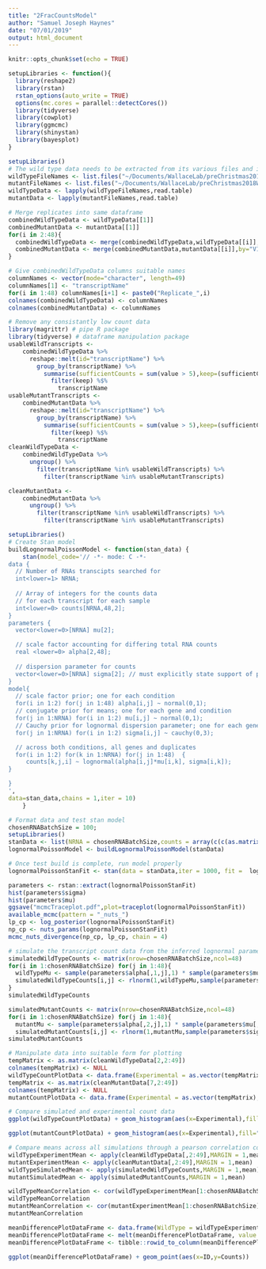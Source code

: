 ```yaml
---
title: "2FracCountsModel"
author: "Samuel Joseph Haynes"
date: "07/01/2019"
output: html_document
---
```


```r
knitr::opts_chunk$set(echo = TRUE)
```

```r
setupLibraries <- function(){
  library(reshape2)
  library(rstan)
  rstan_options(auto_write = TRUE)
  options(mc.cores = parallel::detectCores())
  library(tidyverse)
  library(cowplot)
  library(ggmcmc)
  library(shinystan)
  library(bayesplot)
}
```

```r
setupLibraries()
# The wild type data needs to be extracted from its various files and imported into a R variable
wildTypeFileNames <- list.files("~/Documents/WallaceLab/preChristmas2018Work/code/RNAFracQuant/intoTheWild/notebook/schurchDataSet/wildType", full.names=TRUE)
mutantFileNames <- list.files("~/Documents/WallaceLab/preChristmas2018Work/code/RNAFracQuant/intoTheWild/notebook/schurchDataSet/snf2Mutant", full.names=TRUE)
wildTypeData <- lapply(wildTypeFileNames,read.table)
mutantData <- lapply(mutantFileNames,read.table)
```

```r
# Merge replicates into same dataframe
combinedWildTypeData <- wildTypeData[[1]]
combinedMutantData <- mutantData[[1]]
for(i in 2:48){
  combinedWildTypeData <- merge(combinedWildTypeData,wildTypeData[[i]],by="V1") # replicates are merged horizontally by introducing new columns
  combinedMutantData <- merge(combinedMutantData,mutantData[[i]],by="V1")
}
```

```r
# Give combinedWildTypeData columns suitable names
columnNames <- vector(mode="character", length=49)
columnNames[1] <- "transcriptName" 
for(i in 1:48) columnNames[i+1] <- paste0("Replicate_",i)
colnames(combinedWildTypeData) <- columnNames
colnames(combinedMutantData) <- columnNames
```

```r
# Remove any consistantly low count data
library(magrittr) # pipe R package
library(tidyverse) # dataframe manipulation package
usableWildTranscripts <- 
    combinedWildTypeData %>%
      reshape::melt(id="transcriptName") %>%
        group_by(transcriptName) %>%
          summarise(sufficientCounts = sum(value > 5),keep=(sufficientCounts==48)) %>%
            filter(keep) %$%
              transcriptName
usableMutantTranscripts <- 
    combinedMutantData %>%
      reshape::melt(id="transcriptName") %>%
        group_by(transcriptName) %>%
          summarise(sufficientCounts = sum(value > 5),keep=(sufficientCounts==48)) %>%
            filter(keep) %$%
              transcriptName
cleanWildTypeData <- 
    combinedWildTypeData %>%
      ungroup() %>%
        filter(transcriptName %in% usableWildTranscripts) %>%
          filter(transcriptName %in% usableMutantTranscripts)

cleanMutantData <- 
    combinedMutantData %>%
      ungroup() %>%
        filter(transcriptName %in% usableWildTranscripts) %>%
          filter(transcriptName %in% usableMutantTranscripts)
```

```r
setupLibraries()
# Create Stan model
buildLognormalPoissonModel <- function(stan_data) {
    stan(model_code='// -*- mode: C -*-
data {
  // Number of RNAs transcipts searched for
  int<lower=1> NRNA;     
  
  // Array of integers for the counts data
  // for each transcript for each sample
  int<lower=0> counts[NRNA,48,2];
}
parameters {
  vector<lower=0>[NRNA] mu[2];

  // scale factor accounting for differing total RNA counts
  real <lower=0> alpha[2,48];
  
  // dispersion parameter for counts
  vector<lower=0>[NRNA] sigma[2]; // must explicitly state support of priors, i.e. upper and lower bounds, otherwise samplier does not act as expected!!!
}
model{
  // scale factor prior; one for each condition
  for(i in 1:2) for(j in 1:48) alpha[i,j] ~ normal(0,1);
  // conjugate prior for means; one for each gene and condition
  for(j in 1:NRNA) for(i in 1:2) mu[i,j] ~ normal(0,1);
  // Cauchy prior for lognormal dispersion parameter; one for each gene and condition
  for(j in 1:NRNA) for(i in 1:2) sigma[i,j] ~ cauchy(0,3);

  // across both conditions, all genes and duplicates
  for(i in 1:2) for(k in 1:NRNA) for(j in 1:48)  {
     counts[k,j,i] ~ lognormal(alpha[i,j]*mu[i,k], sigma[i,k]);
}

}
',
data=stan_data,chains = 1,iter = 10)
    }
```

```r
# Format data and test stan model
chosenRNABatchSize = 100;
setupLibraries()
stanData <- list(NRNA = chosenRNABatchSize,counts = array(c(c(as.matrix(cleanWildTypeData[1:chosenRNABatchSize,2:49])),c(as.matrix(cleanMutantData[1:chosenRNABatchSize,2:49]))), dim = c(chosenRNABatchSize,48,2))) # Strange manipulation to merge multi-matrix count data into a single array
lognormalPoissonModel <- buildLognormalPoissonModel(stanData)
```

```r
# Once test build is complete, run model properly
lognormalPoissonStanFit <- stan(data = stanData,iter = 1000, fit =  lognormalPoissonModel, chains = 4)
```

```r
parameters <- rstan::extract(lognormalPoissonStanFit)
hist(parameters$sigma)
hist(parameters$mu)
ggsave("mcmcTraceplot.pdf",plot=traceplot(lognormalPoissonStanFit))
available_mcmc(pattern = "_nuts_")
lp_cp <- log_posterior(lognormalPoissonStanFit)
np_cp <- nuts_params(lognormalPoissonStanFit)
mcmc_nuts_divergence(np_cp, lp_cp, chain = 4)
```

```r
# simulate the transcript count data from the inferred lognormal parameters
simulatedWildTypeCounts <- matrix(nrow=chosenRNABatchSize,ncol=48)
for(i in 1:chosenRNABatchSize) for(j in 1:48){
  wildTypeMu <- sample(parameters$alpha[,1,j],1) * sample(parameters$mu[,1,i],1)
  simulatedWildTypeCounts[i,j] <- rlnorm(1,wildTypeMu,sample(parameters$sigma[,1,i],1,replace=TRUE))
}
simulatedWildTypeCounts

simulatedMutantCounts <- matrix(nrow=chosenRNABatchSize,ncol=48)
for(i in 1:chosenRNABatchSize) for(j in 1:48){
  mutantMu <- sample(parameters$alpha[,2,j],1) * sample(parameters$mu[,2,i],1)
  simulatedMutantCounts[i,j] <- rlnorm(1,mutantMu,sample(parameters$sigma[,2,i],1,replace=TRUE))}
simulatedMutantCounts

# Manipulate data into suitable form for plotting
tempMatrix <- as.matrix(cleanWildTypeData[2,2:49])
colnames(tempMatrix) <- NULL
wildTypeCountPlotData <- data.frame(Experimental = as.vector(tempMatrix), Simulated = simulatedWildTypeCounts[2,])
tempMatrix <- as.matrix(cleanMutantData[7,2:49])
colnames(tempMatrix) <- NULL
mutantCountPlotData <- data.frame(Experimental = as.vector(tempMatrix), Simulated = simulatedMutantCounts[7,])

# Compare simulated and experimental count data
ggplot(wildTypeCountPlotData) + geom_histogram(aes(x=Experimental),fill="darkgreen",alpha = 0.5) + geom_histogram(aes(x=Simulated),fill="darkblue",alpha = 0.5) + geom_vline(aes(xintercept=mean(Simulated)), color="blue", linetype="dashed", size=1) + geom_vline(aes(xintercept=mean(Experimental)), color="green", linetype="dashed", size=1) + geom_vline(aes(xintercept=mean(Simulated)), color="blue", linetype="dashed", size=1)

ggplot(mutantCountPlotData) + geom_histogram(aes(x=Experimental),fill="darkgreen",alpha = 0.5) + geom_histogram(aes(x=Simulated),fill="darkblue",alpha = 0.5) + geom_vline(aes(xintercept=mean(Experimental)), color="green", linetype="dashed", size=1) + geom_vline(aes(xintercept=mean(Simulated)), color="blue", linetype="dashed", size=1)

# Compare means across all simulations through a pearson correlation coefficient and mean plot
wildTypeExperimentMean <- apply(cleanWildTypeData[,2:49],MARGIN = 1,mean)
mutantExperimentMean <- apply(cleanMutantData[,2:49],MARGIN = 1,mean)
wildTypeSimulatedMean <- apply(simulatedWildTypeCounts,MARGIN = 1,mean)
mutantSimulatedMean <- apply(simulatedMutantCounts,MARGIN = 1,mean)

wildTypeMeanCorrelation <- cor(wildTypeExperimentMean[1:chosenRNABatchSize],wildTypeSimulatedMean)
wildTypeMeanCorrelation
mutantMeanCorrelation <- cor(mutantExperimentMean[1:chosenRNABatchSize],mutantSimulatedMean)
mutantMeanCorrelation

meanDifferencePlotDataFrame <- data.frame(WildType = wildTypeExperimentMean[1:chosenRNABatchSize] - wildTypeSimulatedMean, Mutant = mutantExperimentMean[1:chosenRNABatchSize]-mutantSimulatedMean)
meanDifferencePlotDataFrame <- melt(meanDifferencePlotDataFrame, value.name = "Counts", variable.name = "Sample")
meanDifferencePlotDataFrame <- tibble::rowid_to_column(meanDifferencePlotDataFrame, "ID")

ggplot(meanDifferencePlotDataFrame) + geom_point(aes(x=ID,y=Counts))
```

